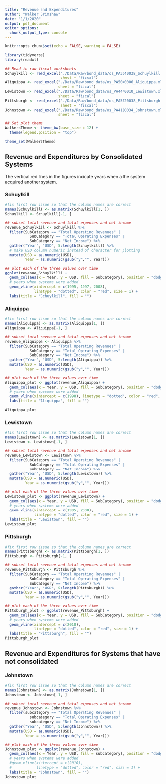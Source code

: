 ```yaml
---
title: "Revenue and Expenditures"
author: "Walker Grimshaw"
date: "1/1/2020"
output: pdf_document
editor_options: 
  chunk_output_type: console
---
```


```r
knitr::opts_chunk$set(echo = FALSE, warning = FALSE)

library(tidyverse)
library(readxl)

## Read in raw fiscal worksheets
Schuylkill <- read_excel("./Data/Raw/bond_data/os_PA3540038_Schuylkill.xlsx",
                         sheet = "fiscal")
Aliquippa <- read_excel("./Data/Raw/bond_data/os_PA5040006_Aliquippa.xlsx",
                        sheet = "fiscal")
Lewistown <- read_excel("./Data/Raw/bond_data/os_PA4440010_Lewistown.xlsx",
                        sheet = "fiscal")
Pittsburgh <- read_excel("./Data/Raw/bond_data/os_PA5020038_Pittsburgh.xlsx",
                         sheet = "fiscal")
Johnstown <- read_excel("./Data/Raw/bond_data/os_PA4110034_Johnstown.xlsx",
                        sheet = "fiscal")

## Set plot theme
WalkersTheme <- theme_bw(base_size = 12) +
  theme(legend.position = "top")

theme_set(WalkersTheme)
```

## Revenue and Expenditures by Consolidated Systems

The vertical red lines in the figures indicate years when a the system acquired another system.

### Schuylkill

```r
#fix first row issue so that the column names are correct
names(Schuylkill) <- as.matrix(Schuylkill[1, ])
Schuylkill <- Schuylkill[-1, ]

## subset total revenue and total expenses and net income
revenue_Schuylkill <- Schuylkill %>%
  filter(SubCategory == "Total Operating Revenues" |
           SubCategory == "Total Operating Expenses" |
           SubCategory == "Net Income") %>%
  gather("Year", "USD", 5:length(Schuylkill)) %>%
  # make USD column numeric instead of character for plotting
  mutate(USD = as.numeric(USD),
         Year = as.numeric(gsub("y","", Year)))

## plot each of the three values over time
ggplot(revenue_Schuylkill) +
  geom_col(aes(x = Year, y = USD, fill = SubCategory), position = "dodge") +
  # years when systems were added
  geom_vline(xintercept = c(1995, 1997, 2008),
             linetype = "dotted", color = "red", size = 1) +
  labs(title = "Schuylkill", fill = "")
```

### Aliquippa

```r
#fix first row issue so that the column names are correct
names(Aliquippa) <- as.matrix(Aliquippa[1, ])
Aliquippa <- Aliquippa[-1, ]

## subset total revenue and total expenses and net income
revenue_Aliquippa <- Aliquippa %>%
  filter(SubCategory == "Total Operating Revenues" |
           SubCategory == "Total Operating Expenses" |
           SubCategory == "Net Income") %>%
  gather("Year", "USD", 5:length(Aliquippa)) %>%
  mutate(USD = as.numeric(USD),
         Year = as.numeric(gsub("y","", Year)))

## plot each of the three values over time
Aliquippa_plot <- ggplot(revenue_Aliquippa) +
  geom_col(aes(x = Year, y = USD, fill = SubCategory), position = "dodge") +
  # years when systems were added
  geom_vline(xintercept = c(1998), linetype = "dotted", color = "red", size = 1) +
  labs(title = "Aliquippa", fill = "")

Aliquippa_plot
```

### Lewistown

```r
#fix first row issue so that the column names are correct
names(Lewistown) <- as.matrix(Lewistown[1, ])
Lewistown <- Lewistown[-1, ]

## subset total revenue and total expenses and net income
revenue_Lewistown <- Lewistown %>%
  filter(SubCategory == "Total Operating Revenues" |
           SubCategory == "Total Operating Expenses" |
           SubCategory == "Net Income") %>%
  gather("Year", "USD", 5:length(Lewistown)) %>%
  mutate(USD = as.numeric(USD),
         Year = as.numeric(gsub("y","", Year)))

## plot each of the three values over time
Lewistown_plot <- ggplot(revenue_Lewistown) +
  geom_col(aes(x = Year, y = USD, fill = SubCategory), position = "dodge") +
  # years when systems were added
  geom_vline(xintercept = c(1995, 2000),
             linetype = "dotted", color = "red", size = 1) +
  labs(title = "Lewistown", fill = "")
Lewistown_plot
```

### Pittsburgh

```r
#fix first row issue so that the column names are correct
names(Pittsburgh) <- as.matrix(Pittsburgh[1, ])
Pittsburgh <- Pittsburgh[-1, ]

## subset total revenue and total expenses and net income
revenue_Pittsburgh <- Pittsburgh %>%
  filter(SubCategory == "Total Operating Revenues" |
           SubCategory == "Total Operating Expenses" |
           SubCategory == "Net Income") %>%
  gather("Year", "USD", 5:length(Pittsburgh)) %>%
  mutate(USD = as.numeric(USD),
         Year = as.numeric(gsub("y","", Year)))

## plot each of the three values over time
Pittsburgh_plot <- ggplot(revenue_Pittsburgh) +
  geom_col(aes(x = Year, y = USD, fill = SubCategory), position = "dodge") +
  # years when systems were added
  geom_vline(xintercept = c(2010),
             linetype = "dotted", color = "red", size = 1) +
  labs(title = "Pittsburgh", fill = "")
Pittsburgh_plot
```

## Revenue and Expenditures for Systems that have not consolidated

### Johnstown

```r
#fix first row issue so that the column names are correct
names(Johnstown) <- as.matrix(Johnstown[1, ])
Johnstown <- Johnstown[-1, ]

## subset total revenue and total expenses and net income
revenue_Johnstown <- Johnstown %>%
  filter(subcategory == "Total Operating Revenues" |
           subcategory == "Total Operating Expenses" |
           subcategory == "Net Income") %>%
  gather("Year", "USD", 5:length(Johnstown)) %>%
  mutate(USD = as.numeric(USD),
         Year = as.numeric(gsub("y","", Year)))

## plot each of the three values over time
Johnstown_plot <- ggplot(revenue_Johnstown) +
  geom_col(aes(x = Year, y = USD, fill = subcategory), position = "dodge") +
  # years when systems were added
  #geom_vline(xintercept = c(2010),
  #           linetype = "dotted", color = "red", size = 1) +
  labs(title = "Johnstown", fill = "")
Johnstown_plot
```
